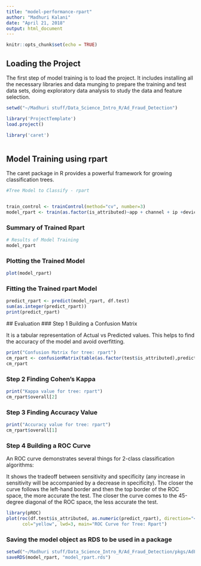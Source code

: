---
title: "model-performance-rpart"
author: "Madhuri Kalani"
date: "April 21, 2018"
output: html_document
---

```{r setup, include=FALSE}
knitr::opts_chunk$set(echo = TRUE)
```


## Loading the Project

The first step of model training is to load the project. It includes installing all the necessary libraries and data munging to prepare the training and test data sets, doing exploratory data analysis to study the data and feature selection.

```{r p0, echo =FALSE, warning=FALSE, include=FALSE}

setwd("~/Madhuri stuff/Data_Science_Intro_R/Ad_Fraud_Detection")

library('ProjectTemplate')
load.project()

library('caret')



```

## Model Training using rpart

The caret package in R provides a powerful framework for growing classification trees.

```{r c1, warning = FALSE}

#Tree Model to Classify - rpart


train_control <- trainControl(method="cv", number=3)
model_rpart <- train(as.factor(is_attributed)~app + channel + ip +device + os + click_time, data=df.train, method="rpart", trControl=train_control)
```

### Summary of Trained Rpart
```{r p10,echo =FALSE , warning=FALSE}
# Results of Model Training
model_rpart
```
### Plotting the Trained Model

```{r p11,echo =FALSE , warning=FALSE}
plot(model_rpart)

```
### Fitting the Trained rpart Model
```{r p12,echo =FALSE , warning=FALSE}
predict_rpart <- predict(model_rpart, df.test)
sum(as.integer(predict_rpart))
print(predict_rpart)
```
 ## Evaluation 
### Step 1 Building a Confusion Matrix


It is a tabular representation of Actual vs Predicted values. This helps to find the accuracy of the model and avoid overfitting. 
```{r p13,echo =FALSE , warning=FALSE}
print("Confusion Matrix for tree: rpart")
cm_rpart <- confusionMatrix(table(as.factor(test$is_attributed),predict_rpart))
cm_rpart
```
### Step 2 Finding Cohen's Kappa

```{r p14,echo =FALSE , warning=FALSE}
print("Kappa value for tree: rpart")
cm_rpart$overall[2]
```
### Step 3 Finding Accuracy Value
```{r p15,echo =FALSE , warning=FALSE}

print("Accuracy value for tree: rpart")
cm_rpart$overall[1]
```
### Step 4 Building a ROC Curve

An ROC curve demonstrates several things for 2-class classification algorithms:

It shows the tradeoff between sensitivity and specificity (any increase in sensitivity will be accompanied by a decrease in specificity).
The closer the curve follows the left-hand border and then the top border of the ROC space, the more accurate the test.
The closer the curve comes to the 45-degree diagonal of the ROC space, the less accurate the test.

```{r p16,echo =FALSE,  warning = FALSE, message = FALSE}

library(pROC)
plot(roc(df.test$is_attributed, as.numeric(predict_rpart), direction="<"),
      col="yellow", lwd=3, main="ROC Curve for Tree: Rpart")


```


### Saving the model object as RDS to be used in a package
```{r p17,echo =FALSE,  warning = FALSE}
setwd("~/Madhuri stuff/Data_Science_Intro_R/Ad_Fraud_Detection/pkgs/AdFraud/data")
saveRDS(model_rpart, "model_rpart.rds")

```
